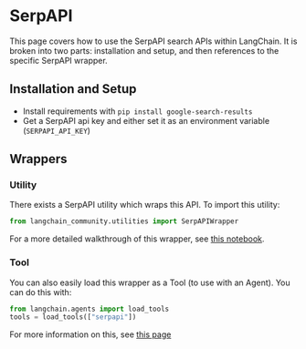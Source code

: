# SerpAPI

This page covers how to use the SerpAPI search APIs within LangChain.
It is broken into two parts: installation and setup, and then references to the specific SerpAPI wrapper.

## Installation and Setup
- Install requirements with `pip install google-search-results`
- Get a SerpAPI api key and either set it as an environment variable (`SERPAPI_API_KEY`)

## Wrappers

### Utility

There exists a SerpAPI utility which wraps this API. To import this utility:

```python
from langchain_community.utilities import SerpAPIWrapper
```

For a more detailed walkthrough of this wrapper, see [this notebook](/docs/integrations/tools/serpapi).

### Tool

You can also easily load this wrapper as a Tool (to use with an Agent).
You can do this with:
```python
from langchain.agents import load_tools
tools = load_tools(["serpapi"])
```

For more information on this, see [this page](/docs/modules/tools)
